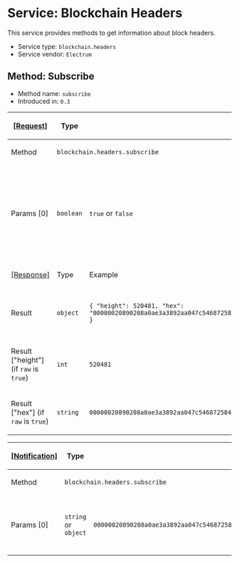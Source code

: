 =Service: Blockchain Headers=

This service provides methods to get information about block headers.

* Service type: <code>blockchain.headers</code>
* Service vendor: <code>Electrum</code>

==Method: Subscribe==

* Method name: <code>subscribe</code>
* Introduced in: <code>0.3</code>

{|
! <ins>[Request]</ins>
! Type
! Example
! Description
|-
! Method
| colspan="3" | <code>blockchain.headers.subscribe</code>
|-
! Params [0]
| <code>boolean</code>
| <code>true</code> or <code>false</code>
| Introduced in: <code>1.2</code>. Removed in: <code>1.4</code>. In <code>1.2</code> the default value <code>false</code> was deprecated. In <code>1.3</code> the default value was changed to <code>true</code>. If <code>raw</code> is <code>false</code>, it returns the same object as <code>blockchain.block.get_header</code>, but than for the tip.
|-
! <ins>[Response]</ins>
! Type
! Example
! Description
|-
! Result
| <code>object</code>
| <code>{ "height": 520481, "hex": "00000020890208a0ae3a3892aa047c5468725846577cfcd9b512b50000000000000000005dc2b02f2d297a9064ee103036c14d678f9afc7e3d9409cf53fd58b82e938e8ecbeca05a2d2103188ce804c4" }</code>
| Information about the header of the current block tip. See <code>blockchain.block.get_header</code> for result if <code>raw</code> is <code>false</code>.
|-
! Result ["height"] (if <code>raw</code> is <code>true</code>)
| <code>int</code>
| <code>520481</code>
| The height of the current block tip.
|-
! Result ["hex"] (if <code>raw</code> is <code>true</code>)
| <code>string</code>
| <code>00000020890208a0ae3a3892aa047c5468725846577cfcd9b512b50000000000000000005dc2b02f2d297a9064ee103036c14d678f9afc7e3d9409cf53fd58b82e938e8ecbeca05a2d2103188ce804c4</code>
| The header of the current block tip.
|}

{|
! <ins>[Notification]</ins>
! Type
! Example
! Description
|-
! Method
| colspan="3" | <code>blockchain.headers.subscribe</code>
|-
! Params [0]
| <code>string</code> or <code>object</code>
| <code>00000020890208a0ae3a3892aa047c5468725846577cfcd9b512b50000000000000000005dc2b02f2d297a9064ee103036c14d678f9afc7e3d9409cf53fd58b82e938e8ecbeca05a2d2103188ce804c4</code>
| The header of the new current block tip. Type is <code>string</code> if <code>raw</code> is <code>true</code>. See <code>blockchain.block.get_header</code> for result if <code>raw</code> is <code>false</code>.
|}